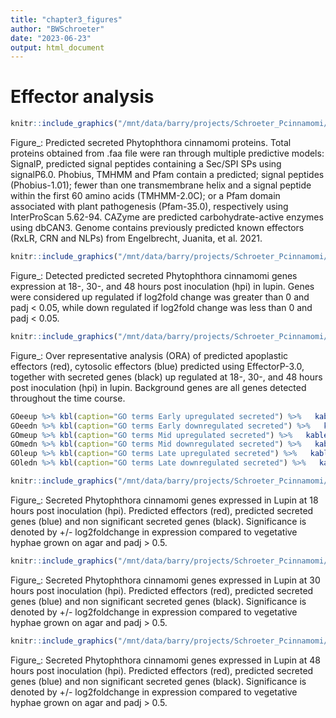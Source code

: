 ```yaml
---
title: "chapter3_figures"
author: "BWSchroeter"
date: "2023-06-23"
output: html_document
---
```


# Effector analysis 
```r
knitr::include_graphics("/mnt/data/barry/projects/Schroeter_Pcinnamomi/PcEffector/predictedsecretome.png")
```
Figure_: Predicted secreted Phytophthora cinnamomi proteins. Total proteins obtained from .faa file were ran through multiple predictive models: SignalP, predicted signal peptides containing a Sec/SPI SPs using signalP6.0. Phobius, TMHMM and Pfam contain a predicted; signal peptides (Phobius-1.01); fewer than one transmembrane helix and a signal peptide within the first 60 amino acids (TMHMM-2.0C); or a Pfam domain associated with plant pathogenesis (Pfam-35.0), respectively using InterProScan 5.62-94. CAZyme are predicted carbohydrate-active enzymes using dbCAN3. Genome contains previously predicted known effectors (RxLR, CRN and NLPs) from Engelbrecht, Juanita, et al. 2021.    



```r
knitr::include_graphics("/mnt/data/barry/projects/Schroeter_Pcinnamomi/PcEffector/Effectorexpression.png")
```

Figure_: Detected predicted secreted Phytophthora cinnamomi genes expression at 18-, 30-, and 48 hours post inoculation (hpi) in lupin. Genes were considered up regulated if log2fold change was greater than 0 and padj < 0.05, while down regulated if log2fold change was less than 0 and padj < 0.05.


```r
knitr::include_graphics("/mnt/data/barry/projects/Schroeter_Pcinnamomi/PcEffector/cytoplasmic-apoplastic_effector.png")
```

Figure_: Over representative analysis (ORA) of predicted apoplastic effectors (red), cytosolic effectors (blue) predicted using EffectorP-3.0, together with secreted genes (black) up regulated at 18-, 30-, and 48 hours post inoculation (hpi) in lupin. Background genes are all genes detected throughout the time course. 

```r
GOeeup %>% kbl(caption="GO terms Early upregulated secreted") %>%   kable_paper("hover", full_width = F)
GOeedn %>% kbl(caption="GO terms Early downregulated secreted") %>%   kable_paper("hover", full_width = F)
GOmeup %>% kbl(caption="GO terms Mid upregulated secreted") %>%   kable_paper("hover", full_width = F)
GOmedn %>% kbl(caption="GO terms Mid downregulated secreted") %>%   kable_paper("hover", full_width = F)
GOleup %>% kbl(caption="GO terms Late upregulated secreted") %>%   kable_paper("hover", full_width = F)
GOledn %>% kbl(caption="GO terms Late downregulated secreted") %>%   kable_paper("hover", full_width = F)
```



```r
knitr::include_graphics("/mnt/data/barry/projects/Schroeter_Pcinnamomi/PcEffector/Earlysecretedplot.png")
```
Figure_: Secreted Phytophthora cinnamomi genes expressed in Lupin at 18 hours post inoculation (hpi). Predicted effectors (red), predicted secreted genes (blue) and non significant secreted genes (black). Significance is denoted by +/- log2foldchange in expression compared to vegetative hyphae grown on agar and padj > 0.5.



```r
knitr::include_graphics("/mnt/data/barry/projects/Schroeter_Pcinnamomi/PcEffector/Midsecretedplot.png")
```
Figure_: Secreted Phytophthora cinnamomi genes expressed in Lupin at 30 hours post inoculation (hpi). Predicted effectors (red), predicted secreted genes (blue) and non significant secreted genes (black). Significance is denoted by +/- log2foldchange in expression compared to vegetative hyphae grown on agar and padj > 0.5.

```r
knitr::include_graphics("/mnt/data/barry/projects/Schroeter_Pcinnamomi/PcEffector/Latesecretedplot.png")
```
Figure_: Secreted Phytophthora cinnamomi genes expressed in Lupin at 48 hours post inoculation (hpi). Predicted effectors (red), predicted secreted genes (blue) and non significant secreted genes (black). Significance is denoted by +/- log2foldchange in expression compared to vegetative hyphae grown on agar and padj > 0.5.


